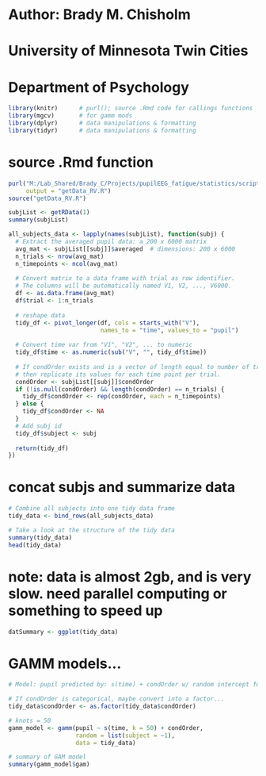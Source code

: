 # Author: Brady M. Chisholm
# University of Minnesota Twin Cities
# Department of Psychology

```r
library(knitr)      # purl(); source .Rmd code for callings functions  
library(mgcv)       # for gamm mods 
library(dplyr)      # data manipulations & formatting
library(tidyr)      # data manipulations & formatting
```

# source .Rmd function 
```r
purl("M:/Lab_Shared/Brady_C/Projects/pupilEEG_fatigue/statistics/scripts/getData_RV.Rmd",
     output = "getData_RV.R")
source("getData_RV.R")
```

```r
subjList <- getRData(1)
summary(subjList)
```

```r
all_subjects_data <- lapply(names(subjList), function(subj) {
  # Extract the averaged pupil data: a 200 x 6000 matrix
  avg_mat <- subjList[[subj]]$averaged  # dimensions: 200 x 6000
  n_trials <- nrow(avg_mat)
  n_timepoints <- ncol(avg_mat)
  
  # Convert matrix to a data frame with trial as row identifier.
  # The columns will be automatically named V1, V2, ..., V6000.
  df <- as.data.frame(avg_mat)
  df$trial <- 1:n_trials
  
  # reshape data
  tidy_df <- pivot_longer(df, cols = starts_with("V"), 
                          names_to = "time", values_to = "pupil")
  
  # Convert time var from "V1", "V2", ... to numeric
  tidy_df$time <- as.numeric(sub("V", "", tidy_df$time))
  
  # If condOrder exists and is a vector of length equal to number of trials,
  # then replicate its values for each time point per trial.
  condOrder <- subjList[[subj]]$condOrder
  if (!is.null(condOrder) && length(condOrder) == n_trials) {
    tidy_df$condOrder <- rep(condOrder, each = n_timepoints)
  } else {
    tidy_df$condOrder <- NA
  }
  # Add subj id 
  tidy_df$subject <- subj
  
  return(tidy_df)
})
```

# concat subjs and summarize data  
```r
# Combine all subjects into one tidy data frame
tidy_data <- bind_rows(all_subjects_data)

# Take a look at the structure of the tidy data
summary(tidy_data)
head(tidy_data)
```
# note: data is almost 2gb, and is very slow. need parallel computing or something to speed up
```r
datSummary <- ggplot(tidy_data)
```

# GAMM models... 
```r
# Model: pupil predicted by: s(time) + condOrder w/ random intercept for subj

# If condOrder is categorical, maybe convert into a factor...
tidy_data$condOrder <- as.factor(tidy_data$condOrder)

# knots = 50
gamm_model <- gamm(pupil ~ s(time, k = 50) + condOrder,
                   random = list(subject = ~1),
                   data = tidy_data)

# summary of GAM model
summary(gamm_model$gam)
```



